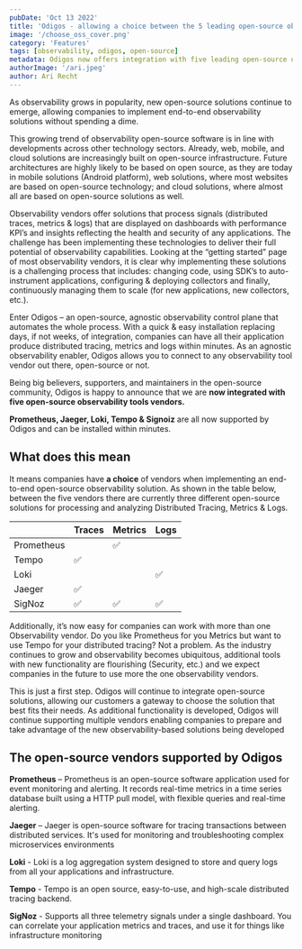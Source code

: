 ```yaml
---
pubDate: 'Oct 13 2022'
title: 'Odigos - allowing a choice between the 5 leading open-source observability backends'
image: '/choose_oss_cover.png'
category: 'Features'
tags: [observability, odigos, open-source]
metadata: Odigos now offers integration with five leading open-source observability backends like Prometheus, Jaeger, Loki, Tempo, and SigNoz, giving companies the flexibility to choose the best-fit solution for their observability needs and paving the way for multi-vendor observability stacks
authorImage: '/ari.jpeg'
author: Ari Recht
---
```


As observability grows in popularity, new open-source solutions continue to emerge, allowing companies to implement end-to-end observability solutions without spending a dime.

This growing trend of observability open-source software is in line with developments across other technology sectors. Already, web, mobile, and cloud solutions are increasingly built on open-source infrastructure. Future architectures are highly likely to be based on open source, as they are today in mobile solutions (Android platform), web solutions, where most websites are based on open-source technology; and cloud solutions, where almost all are based on open-source solutions as well.

Observability vendors offer solutions that process signals (distributed traces, metrics & logs) that are displayed on dashboards with performance KPI’s and insights reflecting the health and security of any applications. The challenge has been implementing these technologies to deliver their full potential of observability capabilities. Looking at the “getting started” page of most observability vendors, it is clear why implementing these solutions is a challenging process that includes: changing code, using SDK’s to auto-instrument applications, configuring & deploying collectors and finally, continuously managing them to scale (for new applications, new collectors, etc.).

Enter Odigos – an open-source, agnostic observability control plane that automates the whole process. With a quick & easy installation replacing days, if not weeks, of integration, companies can have all their application produce distributed tracing, metrics and logs within minutes. As an agnostic observability enabler, Odigos allows you to connect to any observability tool vendor out there, open-source or not.

Being big believers, supporters, and maintainers in the open-source community, Odigos is happy to announce that we are **now integrated with five open-source observability tools vendors.**

**Prometheus, Jaeger, Loki, Tempo & Signoiz** are all now supported by Odigos and can be installed within minutes.

## What does this mean

It means companies have **a choice** of vendors when implementing an end-to-end open-source observability solution. As shown in the table below, between the five vendors there are currently three different open-source solutions for processing and analyzing Distributed Tracing, Metrics & Logs.

|            | Traces | Metrics | Logs |
| ---------- | ------ | ------- | ---- |
| Prometheus |        | ✅      |      |
| Tempo      | ✅     |         |      |
| Loki       |        |         | ✅   |
| Jaeger     | ✅     |         |      |
| SigNoz     | ✅     | ✅      | ✅   |

Additionally, it’s now easy for companies can work with more than one Observability vendor. Do you like Prometheus for you Metrics but want to use Tempo for your distributed tracing? Not a problem. As the industry continues to grow and observability becomes ubiquitous, additional tools with new functionality are flourishing (Security, etc.) and we expect companies in the future to use more the one observability vendors.

This is just a first step. Odigos will continue to integrate open-source solutions, allowing our customers a gateway to choose the solution that best fits their needs. As additional functionality is developed, Odigos will continue supporting multiple vendors enabling companies to prepare and take advantage of the new observability-based solutions being developed

## The open-source vendors supported by Odigos

**Prometheus** – Prometheus is an open-source software application used for event monitoring and alerting. It records real-time metrics in a time series database built using a HTTP pull model, with flexible queries and real-time alerting.

**Jaeger** – Jaeger is open-source software for tracing transactions between distributed services. It's used for monitoring and troubleshooting complex microservices environments

**Loki** - Loki is a log aggregation system designed to store and query logs from all your applications and infrastructure.

**Tempo** - Tempo is an open source, easy-to-use, and high-scale distributed tracing backend.

**SigNoz** - Supports all three telemetry signals under a single dashboard. You can correlate your application metrics and traces, and use it for things like infrastructure monitoring
